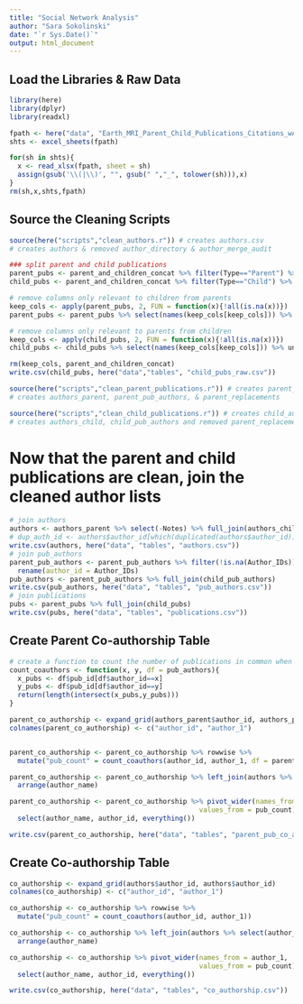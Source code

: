 ```yaml
---
title: "Social Network Analysis"
author: "Sara Sokolinski"
date: "`r Sys.Date()`"
output: html_document
---
```


## Load the Libraries & Raw Data

```r

library(here)
library(dplyr)
library(readxl)

fpath <- here("data", "Earth_MRI_Parent_Child_Publications_Citations_wAuthors.xlsx")
shts <- excel_sheets(fpath)

for(sh in shts){
  x <- read_xlsx(fpath, sheet = sh)
  assign(gsub('\\(|\\)', "", gsub(" ","_", tolower(sh))),x)
}
rm(sh,x,shts,fpath)

```

## Source the Cleaning Scripts

```r
source(here("scripts","clean_authors.r")) # creates authors.csv
# creates authors & removed author_directory & author_merge_audit

### split parent and child publications
parent_pubs <- parent_and_children_concat %>% filter(Type=="Parent") %>% select(-Type, -Record_Type)
child_pubs <- parent_and_children_concat %>% filter(Type=="Child") %>% select(-Type, -Record_Type)

# remove columns only relevant to children from parents
keep_cols <- apply(parent_pubs, 2, FUN = function(x){!all(is.na(x))})
parent_pubs <- parent_pubs %>% select(names(keep_cols[keep_cols])) %>% unique

# remove columns only relevant to parents from children
keep_cols <- apply(child_pubs, 2, FUN = function(x){!all(is.na(x))})
child_pubs <- child_pubs %>% select(names(keep_cols[keep_cols])) %>% unique

rm(keep_cols, parent_and_children_concat)
write.csv(child_pubs, here("data","tables", "child_pubs_raw.csv"))

source(here("scripts","clean_parent_publications.r")) # creates parent_authors.csv, parent_pub_authors.csv, & parent_publications.csv
# creates authors_parent, parent_pub_authors, & parent_replacements 

source(here("scripts","clean_child_publications.r")) # creates child_authors.csv, child_pub_authors.csv, & child_publications.csv
# creates authors_child, child_pub_authors and removed parent_replacements


```

# Now that the parent and child publications are clean, join the cleaned author lists

```r
# join authors
authors <- authors_parent %>% select(-Notes) %>% full_join(authors_child) %>% select(-Notes)
# dup_auth_id <- authors$author_id[which(duplicated(authors$author_id))]
write.csv(authors, here("data", "tables", "authors.csv"))
# join pub_authors
parent_pub_authors <- parent_pub_authors %>% filter(!is.na(Author_IDs)) %>% 
  rename(author_id = Author_IDs)
pub_authors <- parent_pub_authors %>% full_join(child_pub_authors)
write.csv(pub_authors, here("data", "tables", "pub_authors.csv"))
# join publications
pubs <- parent_pubs %>% full_join(child_pubs)
write.csv(pubs, here("data", "tables", "publications.csv"))
```


## Create Parent Co-authorship Table

```r
# create a function to count the number of publications in common when given two author_ids
count_coauthors <- function(x, y, df = pub_authors){
  x_pubs <- df$pub_id[df$author_id==x]
  y_pubs <- df$pub_id[df$author_id==y]
  return(length(intersect(x_pubs,y_pubs)))
}

parent_co_authorship <- expand_grid(authors_parent$author_id, authors_parent$author_id) 
colnames(parent_co_authorship) <- c("author_id", "author_1")


parent_co_authorship <- parent_co_authorship %>% rowwise %>%
  mutate("pub_count" = count_coauthors(author_id, author_1, df = parent_pub_authors))

parent_co_authorship <- parent_co_authorship %>% left_join(authors %>% select(author_name, author_id)) %>% 
  arrange(author_name)

parent_co_authorship <- parent_co_authorship %>% pivot_wider(names_from = author_1,
                                               values_from = pub_count) %>%
  select(author_name, author_id, everything())

write.csv(parent_co_authorship, here("data", "tables", "parent_pub_co_authorship.csv"))
```

## Create Co-authorship Table

```r
co_authorship <- expand_grid(authors$author_id, authors$author_id) 
colnames(co_authorship) <- c("author_id", "author_1")

co_authorship <- co_authorship %>% rowwise %>%
  mutate("pub_count" = count_coauthors(author_id, author_1))

co_authorship <- co_authorship %>% left_join(authors %>% select(author_name, author_id)) %>% 
  arrange(author_name)

co_authorship <- co_authorship %>% pivot_wider(names_from = author_1,
                                               values_from = pub_count) %>%
  select(author_name, author_id, everything())

write.csv(co_authorship, here("data", "tables", "co_authorship.csv"))
```




